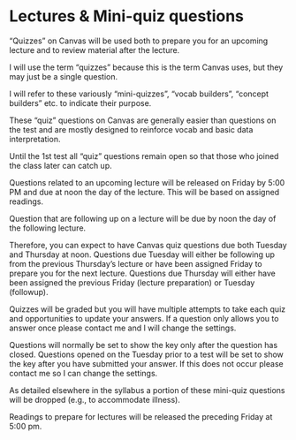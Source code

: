 # Lectures & Mini-quiz questions

"Quizzes" on Canvas will be used both to prepare you for an upcoming lecture and to review material after the lecture.
 
I will use the term "quizzes" because this is the term Canvas uses, but they may just be a single question.

I will refer to these variously "mini-quizzes", "vocab builders", "concept builders" etc. to indicate their purpose.

These "quiz" questions on Canvas are generally easier than questions on the test and are mostly designed to reinforce vocab and basic data interpretation.

Until the 1st test all "quiz" questions remain open so that those who joined the class later can catch up. 

Questions related to an upcoming lecture will be released on Friday by 5:00 PM and due at noon the day of the lecture.  This will be based on assigned readings.  

Question that are following up on a lecture will be due by noon the day of the following lecture.

Therefore, you can expect to have Canvas quiz questions due both Tuesday and Thursday at noon.  Questions due Tuesday will either be following up from the previous Thursday's lecture or have been assigned Friday to prepare you for the next lecture.  Questions due Thursday will either have been assigned the previous Friday (lecture preparation) or Tuesday (followup).

Quizzes will be graded but you will have multiple attempts to take each quiz and opportunities to update your answers.   If a question only allows you to answer once please contact me and I will change the settings.

Questions will normally be set to show the key only after the question has closed.  Questions opened on the Tuesday prior to a test will be set to show the key after you have submitted your answer.  If this does not occur please contact me so I can change the settings.

As detailed elsewhere in the syllabus a portion of these mini-quiz questions will be dropped (e.g., to accommodate illness).

Readings to prepare for lectures will be released the preceding Friday at 5:00 pm. 